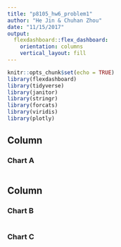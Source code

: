 ```yaml
---
title: "p8105_hw6_problem1"
author: "He Jin & Chuhan Zhou"
date: "11/15/2017"
output: 
  flexdashboard::flex_dashboard:
    orientation: columns
    vertical_layout: fill
---
```


```r
knitr::opts_chunk$set(echo = TRUE)
library(flexdashboard)
library(tidyverse)
library(janitor)
library(stringr)
library(forcats)
library(viridis)
library(plotly)
```

Column {data-width=650}
-----------------------------------------------------------------------

### Chart A

```r

```

Column {data-width=350}
-----------------------------------------------------------------------

### Chart B

```r

```

### Chart C

```r

```
